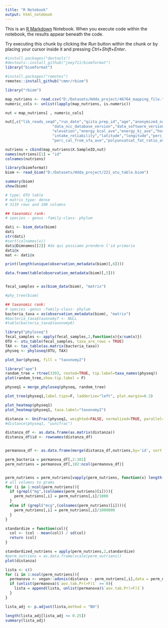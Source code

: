 ---
title: "R Notebook"
output: html_notebook
---

This is an [R Markdown](http://rmarkdown.rstudio.com) Notebook. When you execute code within the notebook, the results appear beneath the code. 

Try executing this chunk by clicking the *Run* button within the chunk or by placing your cursor inside it and pressing *Ctrl+Shift+Enter*. 

```{r}
#install.packages("devtools")
#devtools::install_github("joey711/biomformat")
library("biomformat")

#install.packages("remotes")
remotes::install_github("cmmr/rbiom")

library("rbiom")
```
```{r}
map_nutriens <- read.csv("D:/Datasets/Hdda_project/46764_mapping_file.txt", sep = "\t")
numeric_cols <- unlist(lapply(map_nutriens, is.numeric))  

nut = map_nutriens[ , numeric_cols]

nut[,c("lib_reads_seqd","run_date","qiita_prep_id","age","anonymized_name","data_gen_ncc_database_ave",
                     "data_ncc_database_version","data_software_version_ave","day_of_intake","dri_life_stage_rda_cat",
                     "elevation","energy_kcal_ave","energy_kj_ave","host_subject_id","host_taxid","intake_amount",
                     "intake_reliability","latitude","longitude","perc_cal_from_protein_ave","perc_cal_from_pufa_ave",
                     "perc_cal_from_sfa_ave","polyunsatsat_fat_ratio_ave","qiita_study_id","taxon_id","visit_number")] <- list(NULL)

nutriens = cbind(map_nutriens$X.SampleID,nut)
names(nutriens)[1] = "id"
colnames(nutriens)
```


```{r}
library(biomformat)
biom <- read_biom("D:/Datasets/Hdda_project/221_otu_table.biom")

summary(biom)
show(biom)

# type: OTU table 
# matrix_type: dense 
# 3119 rows and 100 columns 

## taxonomic rank: 
# species - genus -family-class- phylum 

dati <- biom_data(biom)
dati
str(dati)
#sort(colnames(x))
dati@Dimnames[[2]] #da qui possiamo prendere l'id primario 
dati@x
mat <- dati@x

print(length(unique(observation_metadata(biom)[,6])))

data.frame(table(observation_metadata(biom)[,5])) 


fecal_samples = as(biom_data(biom), "matrix")

#phy_tree(biom)

## taxonomic rank: 
# species -genus -family-class- phylum 
bacteria_taxa = as(observation_metadata(biom), "matrix")
#bacteria_taxa$taxonomy7 <- NULL
#table(bacteria_taxa$taxonomy6)

```

```{r}
library("phyloseq")
fecal_samples <- apply(fecal_samples,2,function(x){x/sum(x)})
OTU <- otu_table(fecal_samples, taxa_are_rows = TRUE)
TAX <- tax_table(as.matrix(bacteria_taxa))
physeq <- phyloseq(OTU, TAX)

plot_bar(physeq, fill = "taxonomy2")
```
```{r}
library("ape")
random_tree = rtree(3393, rooted=TRUE, tip.label=taxa_names(physeq))
plot(random_tree,show.tip.label = F)
```


```{r}
physeq1 = merge_phyloseq(physeq, random_tree)

```

```{r}
plot_tree(physeq1,label.tips=F, ladderize="left", plot.margin=0.3)
```

```{r}
plot_heatmap(physeq1)
plot_heatmap(physeq1, taxa.label="taxonomy2")
```

```{r}
distanza <- UniFrac(physeq1, weighted=FALSE, normalized=TRUE, parallel=TRUE, fast=TRUE)
#distance(physeq1, "uunifrac") 

distanza_df <- as.data.frame(as.matrix(distanza))
distanza_df$id <- rownames(distanza_df)


permanova_df <- as.data.frame(merge(distanza_df,nutriens,by='id', sort = F))

perm_bacteria = permanova_df[,2:101]
perm_nutriens = permanova_df[,102:ncol(permanova_df)]


perm_nutriens = perm_nutriens[vapply(perm_nutriens, function(x) length(unique(x)) > 1, logical(1L))]
# all columns to grams
for (i in 1:ncol(perm_nutriens)){
  if (grepl("mg",(colnames(perm_nutriens)[i]))){
    perm_nutriens[,i] = perm_nutriens[,i]/1000
  }
  else if (grepl("mcg",(colnames(perm_nutriens)[i]))){
    perm_nutriens[,i] = perm_nutriens[,i]/1000000
  }
}

standardize = function(col){
  col <- (col - mean(col)) / sd(col)
  return (col)
}

standardized_nutriens = apply(perm_nutriens,2,standardize)
#perm_nutriens = as.data.frame(scale(perm_nutriens))
plot(distanza)
```

```{r}
lista <- c()
for (i in 1:ncol(perm_nutriens)){
  permanova <- vegan::adonis(distanza ~ perm_nutriens[,i],data = perm_nutriens, permutations=1000, method = "bray")
  if (unlist(permanova)$`aov.tab.Pr(>F)1` >= 0){
    lista = append(lista, unlist(permanova)$`aov.tab.Pr(>F)1`)
  }
}
```

```{r}
lista_adj <- p.adjust(lista,method = "BH")
```

```{r}
length(lista_adj[lista_adj <= 0.25])
summary(lista_adj)
```

